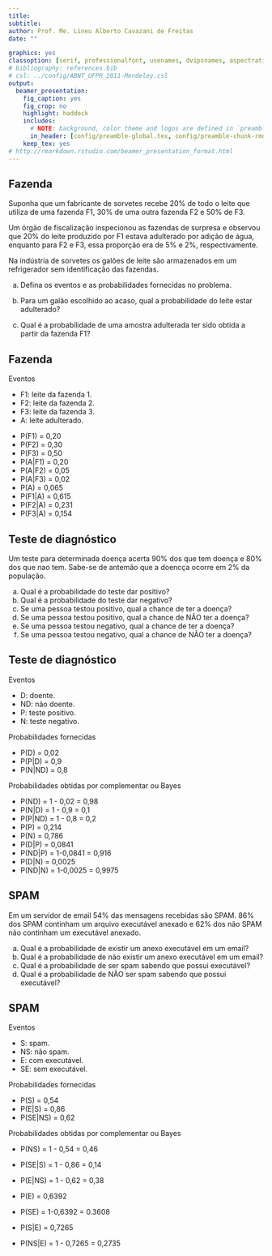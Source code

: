 ```yaml
---
title:
subtitle:
author: Prof. Me. Lineu Alberto Cavazani de Freitas
date: ""

graphics: yes
classoption: [serif, professionalfont, usenames, dvipsnames, aspectratio = 169]
# bibliography: references.bib
# csl: ../config/ABNT_UFPR_2011-Mendeley.csl
output:
  beamer_presentation:
    fig_caption: yes
    fig_crop: no
    highlight: haddock
    includes:
      # NOTE: background, color theme and logos are defined in `preamble-rmd-settings.tex`.
      in_header: [config/preamble-global.tex, config/preamble-chunk-rmd.tex, config/preamble-commands.tex]
    keep_tex: yes
# http://rmarkdown.rstudio.com/beamer_presentation_format.html
---
```


## Fazenda

Suponha que um fabricante de sorvetes recebe 20\% de todo o leite que utiliza de uma fazenda F1, 30\% de uma outra fazenda F2 e 50\% de F3.

Um órgão de fiscalização inspecionou as fazendas de surpresa e observou que 20\% do leite produzido por F1 estava adulterado por adição de água, enquanto para F2 e F3, essa proporção era de 5\% e 2\%, respectivamente.

Na indústria de sorvetes os galões de leite são armazenados em um refrigerador sem identificação das fazendas. 

a) Defina os eventos e as probabilidades fornecidas no problema.

b) Para um galão escolhido ao acaso, qual a probabilidade do leite estar adulterado?

c) Qual é a probabilidade de uma amostra adulterada ter sido obtida a partir da fazenda F1?

## Fazenda

\beginAHalfColumn

Eventos

 - F1: leite da fazenda 1.
 - F2: leite da fazenda 2.
 - F3: leite da fazenda 3.
 - A: leite adulterado.

\endColumns
\beginAHalfColumn

 - P(F1) = 0,20
 - P(F2) = 0,30
 - P(F3) = 0,50
 - P(A|F1) = 0,20
 - P(A|F2) = 0,05
 - P(A|F3) = 0,02
 - P(A) = 0,065
 - P(F1|A) = 0,615
 - P(F2|A) = 0,231
 - P(F3|A) = 0,154

\endColumns


## Teste de diagnóstico

Um teste para determinada doença acerta 90\% dos que tem doença e 80\% dos que nao tem. Sabe-se de antemão que a doencça ocorre em 2\% da população.

a) Qual é a probabilidade do teste dar positivo?
b) Qual é a probabilidade do teste dar negativo?
c) Se uma pessoa testou positivo, qual a chance de ter a doença?
d) Se uma pessoa testou positivo, qual a chance de NÃO ter a doença?
e) Se uma pessoa testou negativo, qual a chance de ter a doença?
f) Se uma pessoa testou negativo, qual a chance de NÃO ter a doença?

## Teste de diagnóstico

\beginAHalfColumn

Eventos

 - D: doente.
 - ND: não doente.
 - P: teste positivo.
 - N: teste negativo.

Probabilidades fornecidas

 - P(D) = 0,02
 - P(P|D) = 0,9
 - P(N|ND) = 0,8
 
\endColumns
\beginAHalfColumn

Probabilidades obtidas por complementar ou Bayes

  - P(ND) = 1 - 0,02 = 0,98
  - P(N|D) = 1 - 0,9 = 0,1
  - P(P|ND) = 1 - 0,8 = 0,2
  - P(P) = 0,214
  - P(N) = 0,786
  - P(D|P) = 0,0841
  - P(ND|P) = 1-0,0841 = 0,916
  - P(D|N) = 0,0025
  - P(ND|N) = 1-0,0025 = 0,9975

\endColumns

## SPAM

Em um servidor de email 54\% das mensagens recebidas são SPAM. 86\% dos SPAM continham um arquivo executável anexado e 62\% dos não SPAM  não continham um executável anexado.

a) Qual é a probabilidade de existir um anexo executável em um email?
b) Qual é a probabilidade de não existir um anexo executável em um email?
c) Qual é a probabilidade de ser spam sabendo que possui executável?
d) Qual é a probabilidade de NÃO ser spam sabendo que possui executável?

## SPAM

\beginAHalfColumn

Eventos

 - S: spam.
 - NS: não spam.
 - E: com executável.
 - SE: sem executável.

Probabilidades fornecidas

 - P(S) = 0,54
 - P(E|S) = 0,86
 - P(SE|NS) = 0,62
 
\endColumns
\beginAHalfColumn

Probabilidades obtidas por complementar ou Bayes

  - P(NS) = 1 - 0,54 = 0,46
  - P(SE|S) = 1 - 0,86 = 0,14
  - P(E|NS) = 1 - 0,62 = 0,38

  - P(E) = 0,6392
  - P(SE) = 1-0,6392 = 0.3608

  - P(S|E) = 0,7265
  - P(NS|E) = 1 - 0,7265 = 0,2735


\endColumns
